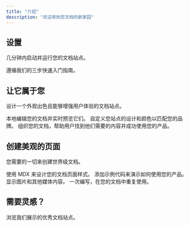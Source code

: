 ```yaml
---
title: "介绍"
description: "欢迎来到您文档的新家园"
---
```


## 设置

几分钟内启动并运行您的文档站点。

<Card id="1760583652206" title="从这里开始" icon="rocket" iconType="regular" color="var(--primary)" href="/zh/quickstart" target="_blank" imageFit="auto-height" horizontal>
  遵循我们的三步快速入门指南。
</Card>

## 让它属于您

设计一个外观出色且能够增强用户体验的文档站点。

<CardGroup cols={2}>
  <Card id="1760583652206" title="本地编辑" icon="pen-to-square" iconType="regular" color="var(--primary)" href="/zh/development" target="_blank" imageFit="auto-height" horizontal={false}>
    本地编辑您的文档并实时预览它们。
  </Card>
  <Card id="1760583652206" title="自定义您的站点" icon="palette" iconType="regular" color="var(--primary)" href="/zh/essentials/settings" target="_blank" imageFit="auto-height" horizontal={false}>
    自定义您站点的设计和颜色以匹配您的品牌。
  </Card>
  <Card id="1760583652206" title="设置导航" icon="map" iconType="regular" color="var(--primary)" href="/zh/essentials/navigation" target="_blank" imageFit="auto-height" horizontal={false}>
    组织您的文档，帮助用户找到他们需要的内容并成功使用您的产品。
  </Card>
</CardGroup>

## 创建美观的页面

您需要的一切来创建世界级文档。

<CardGroup cols={2}>
  <Card id="1760583652206" title="使用 MDX 编写" icon="pen-fancy" iconType="regular" color="var(--primary)" href="/zh/essentials/markdown" target="_blank" imageFit="auto-height" horizontal={false}>
    使用 MDX 来设计您的文档页面样式。
  </Card>
  <Card id="1760583652206" title="代码示例" icon="code" iconType="regular" color="var(--primary)" href="/zh/essentials/code" target="_blank" imageFit="auto-height" horizontal={false}>
    添加示例代码来演示如何使用您的产品。
  </Card>
  <Card id="1760583652206" title="图片" icon="image" iconType="regular" color="var(--primary)" href="/zh/essentials/images" target="_blank" imageFit="auto-height" horizontal={false}>
    显示图片和其他媒体内容。
  </Card>
  <Card id="1760583652206" title="可重用片段" icon="recycle" iconType="regular" color="var(--primary)" href="/zh/essentials/reusable-snippets" target="_blank" imageFit="auto-height" horizontal={false}>
    一次编写，在您的文档中重复使用。
  </Card>
</CardGroup>

## 需要灵感？

<Card id="1760583652206" title="查看完整示例" icon="stars" iconType="regular" color="var(--primary)" href="https://poetora.com/customers" target="_blank" imageFit="auto-height" horizontal={false}>
  浏览我们展示的优秀文档站点。
</Card>


<ColorGenerator />
